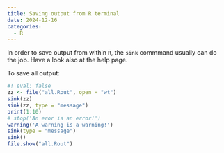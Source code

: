 ```yaml
---
title: Saving output from R terminal
date: 2024-12-16
categories:
  - R
---
```


In order to save output from within `R`, the `sink` commmand usually can do the job. Have a look also at the help page.

To save all output:
```r
#! eval: false
zz <- file("all.Rout", open = "wt")
sink(zz)
sink(zz, type = "message")
print(1:10)
# stop('An eror is an error!')
warning('A warning is a warning!')
sink(type = "message")
sink()
file.show("all.Rout")
```

